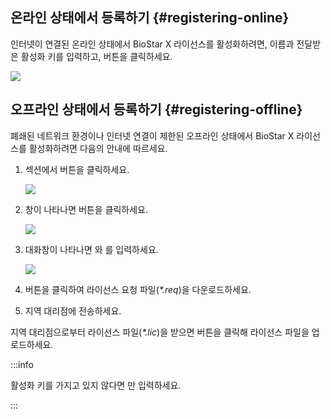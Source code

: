 ## 온라인 상태에서 등록하기 {#registering-online}

인터넷이 연결된 온라인 상태에서 BioStar X 라이선스를 활성화하려면, 이름과 전달받은 활성화 키를 입력하고, <Cmd sid='setting.server.license.button.activate' product='2' /> 버튼을 클릭하세요.

<Image src='/img/biostarx-tutorial-license-online.png' />


## 오프라인 상태에서 등록하기 {#registering-offline}

폐쇄된 네트워크 환경이나 인터넷 연결이 제한된 오프라인 상태에서 BioStar X 라이선스를 활성화하려면 다음의 안내에 따르세요.

1. <Cmd sid='setting.xlicense.activation' product='2' /> 섹션에서 <Cmd sid='setting.xlicense.offlineActivation' product='2' /> 버튼을 클릭하세요.

    <Image src='/img/biostarx-tutorial-license-offline.png' />

1. <Cmd sid='setting.server.license.title.activateLicenseOffline' product='2' /> 창이 나타나면 <Cmd sid='setting.xlicense.button.requestOfflineKey' product='2' /> 버튼을 클릭하세요.

    <Image src='/img/biostarx-tutorial-license-offline-popup.png' />

1. 대화창이 나타나면 <Cmd sid='setting.xlicense.offlineActivation.requestBy' product='2' />와 <Cmd sid='setting.xlicense.offlineActivation.activationKey' product='2' />를 입력하세요.

    <Image src='/img/biostarx-tutorial-license-offline-popup-filed.png' className='none' />

1. <Cmd sid='setting.server.license.button.download' product='2' /> 버튼을 클릭하여 라이선스 요청 파일(*\*.req*)을 다운로드하세요.

1. 지역 대리점에 전송하세요.

지역 대리점으로부터 라이선스 파일(*\*.lic*)을 받으면 <Cmd sid='setting.xlicense.offlineActivationTitle' product='2' /> 버튼을 클릭해 라이선스 파일을 업로드하세요.

:::info

활성화 키를 가지고 있지 않다면 <Cmd sid='setting.xlicense.offlineActivation.requestBy' product='2' />만 입력하세요.

:::
